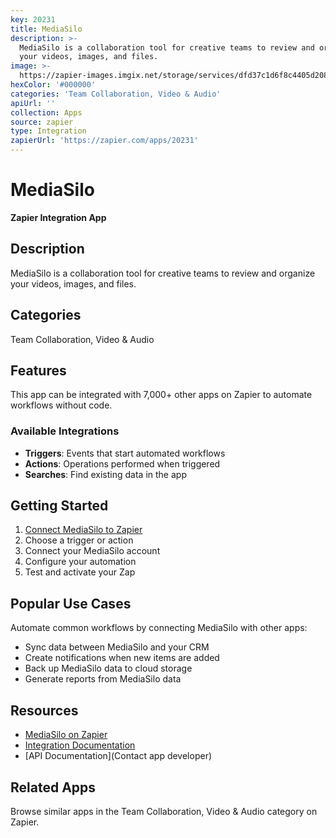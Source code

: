 ```yaml
---
key: 20231
title: MediaSilo
description: >-
  MediaSilo is a collaboration tool for creative teams to review and organize
  your videos, images, and files.
image: >-
  https://zapier-images.imgix.net/storage/services/dfd37c1d6f8c4405d208cf2f0104ae69.png?auto=format%2Ccompress&ixlib=python-3.0.0&q=50
hexColor: '#000000'
categories: 'Team Collaboration, Video & Audio'
apiUrl: ''
collection: Apps
source: zapier
type: Integration
zapierUrl: 'https://zapier.com/apps/20231'
---
```

# MediaSilo

**Zapier Integration App**

## Description

MediaSilo is a collaboration tool for creative teams to review and organize your videos, images, and files.

## Categories

Team Collaboration, Video & Audio

## Features

This app can be integrated with 7,000+ other apps on Zapier to automate workflows without code.

### Available Integrations

- **Triggers**: Events that start automated workflows
- **Actions**: Operations performed when triggered
- **Searches**: Find existing data in the app

## Getting Started

1. [Connect MediaSilo to Zapier](https://zapier.com/apps/20231)
2. Choose a trigger or action
3. Connect your MediaSilo account
4. Configure your automation
5. Test and activate your Zap

## Popular Use Cases

Automate common workflows by connecting MediaSilo with other apps:

- Sync data between MediaSilo and your CRM
- Create notifications when new items are added
- Back up MediaSilo data to cloud storage
- Generate reports from MediaSilo data

## Resources

- [MediaSilo on Zapier](https://zapier.com/apps/20231)
- [Integration Documentation](https://zapier.com/apps/20231/integrations)
- [API Documentation](Contact app developer)

## Related Apps

Browse similar apps in the Team Collaboration, Video & Audio category on Zapier.
